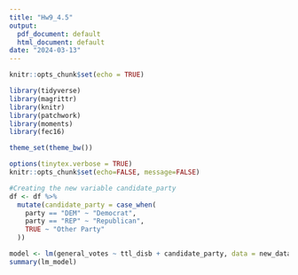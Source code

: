---
title: "Hw9_4.5"
output:
  pdf_document: default
  html_document: default
date: "2024-03-13"
---

```{r setup, include=FALSE}
knitr::opts_chunk$set(echo = TRUE)
```

```{r load packages and set options, include=FALSE}
library(tidyverse) 
library(magrittr)
library(knitr)
library(patchwork)
library(moments)
library(fec16)

theme_set(theme_bw())

options(tinytex.verbose = TRUE)
knitr::opts_chunk$set(echo=FALSE, message=FALSE)
```

```{r, echo=TRUE}
#Creating the new variable candidate_party
df <- df %>%
  mutate(candidate_party = case_when(
    party == "DEM" ~ "Democrat",
    party == "REP" ~ "Republican",
    TRUE ~ "Other Party"
  ))

model <- lm(general_votes ~ ttl_disb + candidate_party, data = new_dataframe)
summary(lm_model)

```

